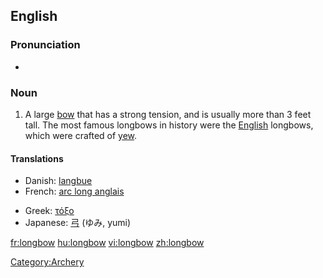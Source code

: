==English==
{{wikipedia}}

===Pronunciation===
* {{a|UK}} {{IPA|/'lɒŋbəʊ/}}

===Noun===
{{en-noun}}

# A large [[bow]] that has a strong tension, and is usually more than 3 feet tall.  The most famous longbows in history were the [[English]] longbows, which were crafted of [[yew]].

====Translations====
{{trans-top|large bow}}
* Danish: [[langbue]] {{c}}
* French: [[arc long anglais]] {{m}}
{{trans-mid}}
* Greek: [[τόξο]] {{n}}
* Japanese: [[弓]] (ゆみ, yumi)
{{trans-bottom}}

[[Category:Archery]]

[[fr:longbow]]
[[hu:longbow]]
[[vi:longbow]]
[[zh:longbow]]
